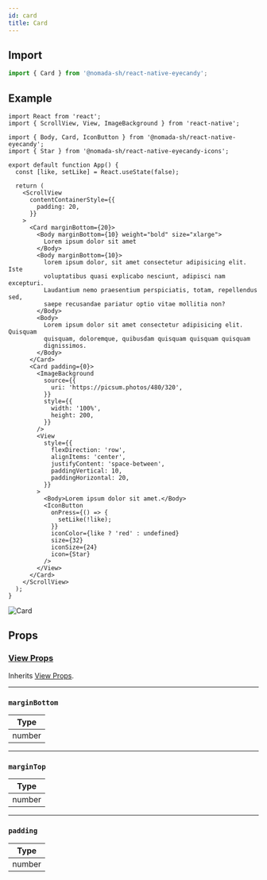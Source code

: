 ```yaml
---
id: card
title: Card
---
```


## Import

```jsx
import { Card } from '@nomada-sh/react-native-eyecandy';
```

## Example

```tsx
import React from 'react';
import { ScrollView, View, ImageBackground } from 'react-native';

import { Body, Card, IconButton } from '@nomada-sh/react-native-eyecandy';
import { Star } from '@nomada-sh/react-native-eyecandy-icons';

export default function App() {
  const [like, setLike] = React.useState(false);

  return (
    <ScrollView
      contentContainerStyle={{
        padding: 20,
      }}
    >
      <Card marginBottom={20}>
        <Body marginBottom={10} weight="bold" size="xlarge">
          Lorem ipsum dolor sit amet
        </Body>
        <Body marginBottom={10}>
          lorem ipsum dolor, sit amet consectetur adipisicing elit. Iste
          voluptatibus quasi explicabo nesciunt, adipisci nam excepturi.
          Laudantium nemo praesentium perspiciatis, totam, repellendus sed,
          saepe recusandae pariatur optio vitae mollitia non?
        </Body>
        <Body>
          Lorem ipsum dolor sit amet consectetur adipisicing elit. Quisquam
          quisquam, doloremque, quibusdam quisquam quisquam quisquam
          dignissimos.
        </Body>
      </Card>
      <Card padding={0}>
        <ImageBackground
          source={{
            uri: 'https://picsum.photos/480/320',
          }}
          style={{
            width: '100%',
            height: 200,
          }}
        />
        <View
          style={{
            flexDirection: 'row',
            alignItems: 'center',
            justifyContent: 'space-between',
            paddingVertical: 10,
            paddingHorizontal: 20,
          }}
        >
          <Body>Lorem ipsum dolor sit amet.</Body>
          <IconButton
            onPress={() => {
              setLike(!like);
            }}
            iconColor={like ? 'red' : undefined}
            size={32}
            iconSize={24}
            icon={Star}
          />
        </View>
      </Card>
    </ScrollView>
  );
}
```

![Card](../assets/components/card.png)

## Props

### [View Props](https://reactnative.dev/docs/view#props)

Inherits [View Props](https://reactnative.dev/docs/view#props).

---

### `marginBottom`

| Type   |
| ------ |
| number |

---

### `marginTop`

| Type   |
| ------ |
| number |

---

### `padding`

| Type   |
| ------ |
| number |
